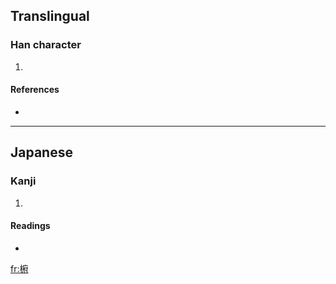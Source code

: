 ==Translingual==

===Han character===
{{Han char|rn=75|rad=木|as=08|sn=12|four=|canj=木戈人戈 (DIOI)}}

# {{defn|Han|sort=木08}}

====References====
* {{Han ref|kx=0537.131|hdz=21236.131|uh=6928|ud=26920}}

----

==Japanese==

===Kanji===
{{ja-kanji|grade=|rs=木08}}

# {{defn|Japanese}}

====Readings====
* {{ja-readings|on=|kun=[[たふ]] (tafu), [[たぶ]] (tabu)}}

[[fr:椨]]